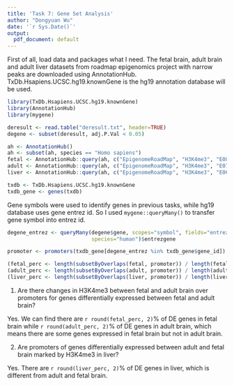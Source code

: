 ```yaml
---
title: 'Task 7: Gene Set Analysis'
author: "Dongyuan Wu"
date: '`r Sys.Date()`'
output:
  pdf_document: default
---
```


First of all, load data and packages what I need. The fetal brain, adult brain and adult liver datasets from roadmap epigenomics project with narrow peaks are downloaded using AnnotationHub. TxDb.Hsapiens.UCSC.hg19.knownGene is the hg19 annotation database will be used.

```r

library(TxDb.Hsapiens.UCSC.hg19.knownGene)
library(AnnotationHub)
library(mygene)

deresult <- read.table("deresult.txt", header=TRUE)
degene <- subset(deresult, adj.P.Val < 0.05)

ah <- AnnotationHub()
ah <- subset(ah, species == "Homo sapiens")
fetal <- AnnotationHub::query(ah, c("EpigenomeRoadMap", "H3K4me3", "E081"))[[2]]
adult <- AnnotationHub::query(ah, c("EpigenomeRoadMap", "H3K4me3", "E073"))[[2]]
liver <- AnnotationHub::query(ah, c("EpigenomeRoadMap", "H3K4me3", "E066"))[[2]]

txdb <- TxDb.Hsapiens.UCSC.hg19.knownGene
txdb_gene <- genes(txdb)

```

Gene symbols were used to identify genes in previous tasks, while hg19 database uses gene entrez id. So I used `mygene::queryMany()` to transfer gene symbol into entrez id.

```r

degene_entrez <- queryMany(degene$gene, scopes="symbol", fields="entrezgene",
                           species="human")$entrezgene

promoter <- promoters(txdb_gene[degene_entrez %in% txdb_gene$gene_id])

(fetal_perc <- length(subsetByOverlaps(fetal, promoter)) / length(fetal) * 100)
(adult_perc <- length(subsetByOverlaps(adult, promoter)) / length(adult) * 100)
(liver_perc <- length(subsetByOverlaps(liver, promoter)) / length(liver) * 100)

```

1. Are there changes in H3K4me3 between fetal and adult brain over promoters for genes differentially expressed between fetal and adult brain?

Yes. We can find there are `r round(fetal_perc, 2)`% of DE genes in fetal brain while `r round(adult_perc, 2)`% of DE genes in adult brain, which means there are some genes expressed in fetal brain but not in adult brain.

2. Are promoters of genes differentially expressed between adult and fetal brain marked by H3K4me3 in liver?

Yes. There are `r round(liver_perc, 2)`% of DE genes in liver, which is different from adult and fetal brain.